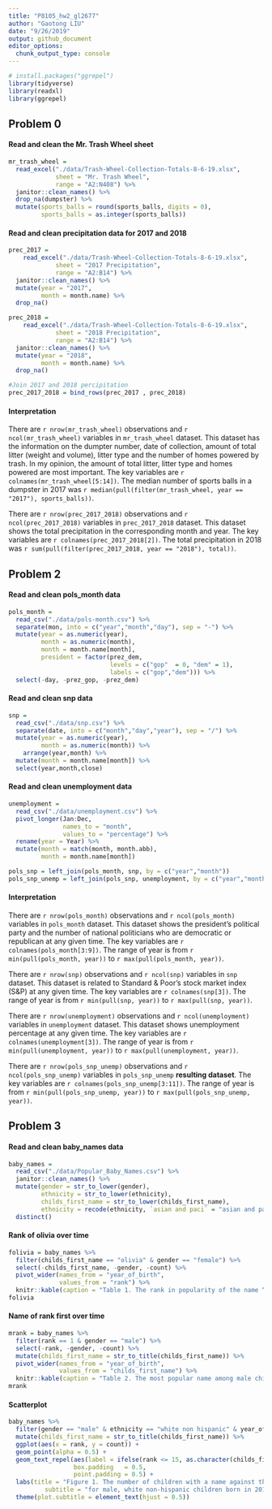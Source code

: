 ```yaml
---
title: "P8105_hw2_gl2677"
author: "Gaotong LIU"
date: "9/26/2019"
output: github_document
editor_options: 
  chunk_output_type: console
---
```


```r
# install.packages("ggrepel")
library(tidyverse)
library(readxl)
library(ggrepel)
```

## Problem 0
#### Read and clean the Mr. Trash Wheel sheet
```r
mr_trash_wheel = 
  read_excel("./data/Trash-Wheel-Collection-Totals-8-6-19.xlsx",
             sheet = "Mr. Trash Wheel",
             range = "A2:N408") %>% 
  janitor::clean_names() %>%
  drop_na(dumpster) %>% 
  mutate(sports_balls = round(sports_balls, digits = 0),
         sports_balls = as.integer(sports_balls)) 

```

#### Read and clean precipitation data for 2017 and 2018
```r
prec_2017 = 
    read_excel("./data/Trash-Wheel-Collection-Totals-8-6-19.xlsx",
             sheet = "2017 Precipitation",
             range = "A2:B14") %>% 
  janitor::clean_names() %>%
  mutate(year = "2017",
         month = month.name) %>% 
  drop_na() 

prec_2018 = 
    read_excel("./data/Trash-Wheel-Collection-Totals-8-6-19.xlsx",
             sheet = "2018 Precipitation",
             range = "A2:B14") %>% 
  janitor::clean_names() %>% 
  mutate(year = "2018",
         month = month.name) %>% 
  drop_na() 

#Join 2017 and 2018 percipitation
prec_2017_2018 = bind_rows(prec_2017 , prec_2018) 
```

#### Interpretation
There are `r nrow(mr_trash_wheel)` observations and `r ncol(mr_trash_wheel)` variables in `mr_trash_wheel` dataset. This dataset has the information on the dumpter number, date of collection, amount of total litter (weight and volume), litter type and the number of homes powered by trash. In my opinion, the amount of total litter, litter type and homes powered are most important.
The key variables are ``r colnames(mr_trash_wheel[5:14])``. 
The median number of sports balls in a dumpster in 2017 was `r median(pull(filter(mr_trash_wheel, year == "2017"), sports_balls))`.

There are `r nrow(prec_2017_2018)` observations and `r ncol(prec_2017_2018)` variables in `prec_2017_2018` dataset. This dataset shows the total precipitation in the corresponding month and year.
The key variables are ``r colnames(prec_2017_2018[2])``. 
The total precipitation in 2018 was `r sum(pull(filter(prec_2017_2018, year == "2018"), total))`.

## Problem 2
#### Read and clean pols_month data
```r
pols_month = 
  read_csv("./data/pols-month.csv") %>% 
  separate(mon, into = c("year","month","day"), sep = "-") %>% 
  mutate(year = as.numeric(year),
         month = as.numeric(month),
         month = month.name[month],
         president = factor(prez_dem, 
                            levels = c("gop"  = 0, "dem" = 1),
                            labels = c("gop","dem"))) %>% 
  select(-day, -prez_gop, -prez_dem)
```

#### Read and clean snp data
```r
snp = 
  read_csv("./data/snp.csv") %>% 
  separate(date, into = c("month","day","year"), sep = "/") %>% 
  mutate(year = as.numeric(year),
         month = as.numeric(month)) %>% 
    arrange(year,month) %>% 
  mutate(month = month.name[month]) %>% 
  select(year,month,close)
```

#### Read and clean unemployment data
```r
unemployment = 
  read_csv("./data/unemployment.csv") %>% 
  pivot_longer(Jan:Dec,
               names_to = "month",
               values_to = "percentage") %>% 
  rename(year = Year) %>% 
  mutate(month = match(month, month.abb),
         month = month.name[month])

pols_snp = left_join(pols_month, snp, by = c("year","month")) 
pols_snp_unemp = left_join(pols_snp, unemployment, by = c("year","month"))
```

#### Interpretation
There are `r nrow(pols_month)` observations and `r ncol(pols_month)` variables in `pols_month` dataset. This dataset shows the president's political party and the number of national politicians who are democratic or republican at any given time.
The key variables are ``r colnames(pols_month[3:9])``. The range of year is from `r min(pull(pols_month, year))` to `r max(pull(pols_month, year))`.

There are `r nrow(snp)` observations and `r ncol(snp)` variables in `snp` dataset. This dataset is related to Standard & Poor’s stock market index (S&P) at any given time.
The key variables are ``r colnames(snp[3])``. The range of year is from `r min(pull(snp, year))` to `r max(pull(snp, year))`.

There are `r nrow(unemployment)` observations and `r ncol(unemployment)` variables in `unemployment` dataset. This dataset shows unemployment percentage at any given time.
The key variables are ``r colnames(unemployment[3])``. The range of year is from `r min(pull(unemployment, year))` to `r max(pull(unemployment, year))`.

There are `r nrow(pols_snp_unemp)` observations and `r ncol(pols_snp_unemp)` variables in `pols_snp_unemp` **resulting dataset**. 
The key variables are ``r colnames(pols_snp_unemp[3:11])``. The range of year is from `r min(pull(pols_snp_unemp, year))` to `r max(pull(pols_snp_unemp, year))`.

## Problem 3
#### Read and clean baby_names data
```r
baby_names = 
  read_csv("./data/Popular_Baby_Names.csv") %>% 
  janitor::clean_names() %>% 
  mutate(gender = str_to_lower(gender),
         ethnicity = str_to_lower(ethnicity),
         childs_first_name = str_to_lower(childs_first_name),
         ethnicity = recode(ethnicity, `asian and paci` = "asian and pacific islander", `black non hisp` = "black non hispanic", `white non hisp` = "white non hispanic")) %>% 
  distinct() 
```

#### Rank of olivia over time
```r
folivia = baby_names %>% 
  filter(childs_first_name == "olivia" & gender == "female") %>% 
  select(-childs_first_name, -gender, -count) %>% 
  pivot_wider(names_from = "year_of_birth",
              values_from = "rank") %>% 
  knitr::kable(caption = "Table 1. The rank in popularity of the name “Olivia” as a female baby name over time.")
folivia
```

#### Name of rank first over time
```r
mrank = baby_names %>% 
  filter(rank == 1 & gender == "male") %>% 
  select(-rank, -gender, -count) %>% 
  mutate(childs_first_name = str_to_title(childs_first_name)) %>% 
  pivot_wider(names_from = "year_of_birth",
              values_from = "childs_first_name") %>% 
  knitr::kable(caption = "Table 2. The most popular name among male children over time.")
mrank
```

#### Scatterplot
```r
baby_names %>% 
  filter(gender == "male" & ethnicity == "white non hispanic" & year_of_birth == "2016") %>% 
  mutate(childs_first_name = str_to_title(childs_first_name)) %>% 
  ggplot(aes(x = rank, y = count)) +
  geom_point(alpha = 0.5) + 
  geom_text_repel(aes(label = ifelse(rank <= 15, as.character(childs_first_name),'')),
                  box.padding   = 0.5,
                  point.padding = 0.5) +
  labs(title = "Figure 1. The number of children with a name against the rank in popularity ",
          subtitle = "for male, white non-hispanic children born in 2016") +
  theme(plot.subtitle = element_text(hjust = 0.5))

```